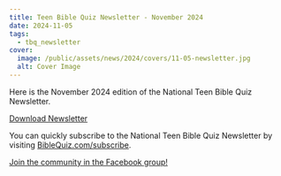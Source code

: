 ```yaml
---
title: Teen Bible Quiz Newsletter - November 2024
date: 2024-11-05
tags:
  - tbq_newsletter
cover:
  image: /public/assets/news/2024/covers/11-05-newsletter.jpg
  alt: Cover Image
---
```


Here is the November 2024 edition of the National Teen Bible Quiz Newsletter.

<a href="https://biblequiz.com/assets/news/2024/11-newsletter.pdf" class="btn btn-primary">Download Newsletter</a>

You can quickly subscribe to the National Teen Bible Quiz Newsletter by visiting [BibleQuiz.com/subscribe](https://biblequiz.com/subscribe/).

[Join the community in the Facebook group!](https://www.facebook.com/groups/agbiblequiz)
